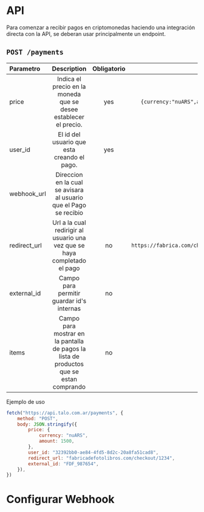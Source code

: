 # API

Para comenzar a recibir pagos en criptomonedas haciendo una integración directa con la API, se deberan usar principalmente un endpoint.

## `POST /payments`

| Parametro    |                                       Description                                       | Obligatorio |                             Ejemplo |
| :----------- | :-------------------------------------------------------------------------------------: | :---------: | ----------------------------------: |
| price        |            Indica el precio en la moneda que se desee establecer el precio.             |     yes     |    `{currency:"nuARS",amount:1500}` |
| user_id      |                       El id del usuario que esta creando el pago.                       |     yes     |
| webhook_url  |            Direccion en la cual se avisara al usuario que el Pago se recibio            |
| redirect_url |        Url a la cual redirigir al usuario una vez que se haya completado el pago        |     no      | `https://fabrica.com/checkout/1234` |
| external_id  |                        Campo para permitir guardar id's internas                        |     no      |                        `FDF_987654` |
| items        | Campo para mostrar en la pantalla de pagos la lista de productos que se estan comprando |     no      |                                   - |

Ejemplo de uso

```js
fetch("https://api.talo.com.ar/payments", {
	method: "POST",
	body: JSON.stringify({
		price: {
			currency: "nuARS",
			amount: 1500,
		},
		user_id: "32392bb0-ae84-4fd5-8d2c-20a8fa51cad8",
		redirect_url: "fabricadefotolibros.com/checkout/1234",
		external_id: "FDF_987654",
	}),
})
```

# Configurar Webhook
